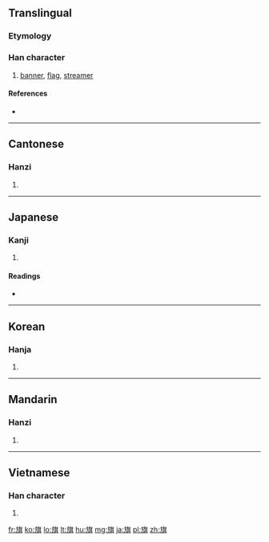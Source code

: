 ==Translingual==
===Etymology===
{{Han compound|㫃|其|c1=s|c2=p|ls=psc}}

===Han character===
{{Han char|rn=70|rad=方|as=10|sn=14|four=0828<sub>1</sub>|canj=卜尸人廿金 (YSOTC)}}

# [[banner]], [[flag]], [[streamer]]

====References====
* {{Han ref|kx=0484.280|dkj=13687|dj=0846.270|hdz=32183.130|uh=65D7|ud=26071|bh=BA58|bd=47704}}

----

==Cantonese==

===Hanzi===
{{yue-hanzi|jyut=kei4|y=kei4}}

# {{defn|lang=yue|sort=方10}}

----

==Japanese==

===Kanji===
{{ja-kanji|grade=4|rs=方10}}

# {{defn|lang=ja|sort=方10}}

====Readings====
* {{ja-readings|on=[[き]] (ki)|kun=[[はた]] (hata)}}

----

==Korean==

===Hanja===
{{ko-hanja|hangeul=기|eumhun=|rv=gi|mr=ki|y=ki}}

# {{defn|lang=ko|sort=方10}}

----

==Mandarin==

===Hanzi===
{{cmn-hanzi|pin=[[qí]] ([[qi2]])|wg=ch'i<sup>2</sup>}}

# {{defn|lang=cmn|sort=方10}}

----

==Vietnamese==

===Han character===
{{vi-hantu|[[kỳ]], [[kì]]|rs=方10}}

# {{defn|lang=vi|sort=方10}}

[[fr:旗]]
[[ko:旗]]
[[lo:旗]]
[[lt:旗]]
[[hu:旗]]
[[mg:旗]]
[[ja:旗]]
[[pl:旗]]
[[zh:旗]]